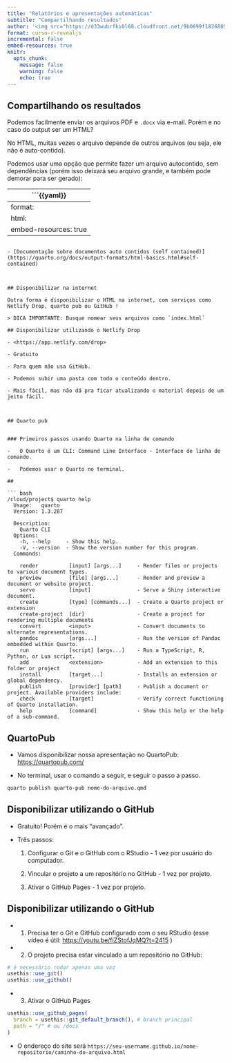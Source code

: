 ```yaml
---
title: "Relatórios e apresentações automáticas"
subtitle: "Compartilhando resultados"
author: '<img src="https://d33wubrfki0l68.cloudfront.net/9b0699f18268059bdd2e5c21538a29eade7cbd2b/67e5c/img/logo/cursor1-5.png" width="30%">'
format: curso-r-revealjs
incremental: false
embed-resources: true
knitr:
  opts_chunk: 
    message: false
    warning: false
    echo: true
---
```



## Compartilhando os resultados

Podemos facilmente enviar os arquivos PDF e `.docx` via e-mail. Porém e no caso do output ser um HTML?

No HTML, muitas vezes o arquivo depende de outros arquivos (ou seja, ele não é auto-contido).

Podemos usar uma opção que permite fazer um arquivo autocontido, sem dependências (porém isso deixará seu arquivo grande, e também pode demorar para ser gerado):

```{{yaml}}
---
format:
  html:
    embed-resources: true
---
```

- [Documentação sobre documentos auto contidos (self contained)](https://quarto.org/docs/output-formats/html-basics.html#self-contained)



## Disponibilizar na internet

Outra forma é disponibilizar o HTML na internet, com serviços como Netlify Drop, quarto pub ou GitHub ! 

> DICA IMPORTANTE: Busque nomear seus arquivos como `index.html`

## Disponibilizar utilizando o Netlify Drop

- <https://app.netlify.com/drop>

- Gratuito

- Para quem não usa GitHub.

- Podemos subir uma pasta com todo o conteúdo dentro.

- Mais fácil, mas não dá pra ficar atualizando o material depois de um jeito fácil.



## Quarto pub


### Primeiros passos usando Quarto na linha de comando

-   O Quarto é um CLI: Command Line Interface - Interface de linha de comando.

-   Podemos usar o Quarto no terminal.

## 

``` bash
/cloud/project$ quarto help
  Usage:   quarto 
  Version: 1.3.287
                  
  Description:
    Quarto CLI
  Options:
    -h, --help     - Show this help.                            
    -V, --version  - Show the version number for this program.  
  Commands:

    render          [input] [args...]     - Render files or projects to various document types.        
    preview         [file] [args...]      - Render and preview a document or website project.          
    serve           [input]               - Serve a Shiny interactive document.                        
    create          [type] [commands...]  - Create a Quarto project or extension                       
    create-project  [dir]                 - Create a project for rendering multiple documents          
    convert         <input>               - Convert documents to alternate representations.            
    pandoc          [args...]             - Run the version of Pandoc embedded within Quarto.          
    run             [script] [args...]    - Run a TypeScript, R, Python, or Lua script.                
    add             <extension>           - Add an extension to this folder or project                 
    install         [target...]           - Installs an extension or global dependency.                
    publish         [provider] [path]     - Publish a document or project. Available providers include:
    check           [target]              - Verify correct functioning of Quarto installation.         
    help            [command]             - Show this help or the help of a sub-command.              
```

## QuartoPub

-   Vamos disponibilizar nossa apresentação no QuartoPub: <https://quartopub.com/>

-   No terminal, usar o comando a seguir, e seguir o passo a passo.

```bash
quarto publish quarto-pub nome-do-arquivo.qmd
```


## Disponibilizar utilizando o GitHub

- Gratuito! Porém é o mais "avançado".

- Três passos:

  1. Configurar o Git e o GitHub com o RStudio - 1 vez por usuário do computador.
  
  2. Vincular o projeto a um repositório no GitHub - 1 vez por projeto.
  
  3. Ativar o GitHub Pages - 1 vez por projeto.
  

## Disponibilizar utilizando o GitHub

- 1)  Precisa ter o Git e GitHub configurado com o seu RStudio  (esse vídeo é útil: <https://youtu.be/fiZStofJqMQ?t=2415> )

- 2) O projeto precisa estar vinculado a um repositório no GitHub:

```r
# é necessário rodar apenas uma vez
usethis::use_git()
usethis::use_github()
```

- 3) Ativar o GitHub Pages

```r
usethis::use_github_pages(
  branch = usethis::git_default_branch(), # branch principal
  path = "/" # ou /docs 
)
```


- O endereço do site será `https://seu-username.github.io/nome-repositorio/caminho-do-arquivo.html`  

